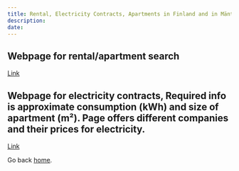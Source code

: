 ---
title: Rental, Electricity Contracts, Apartments in Finland and in Mänttä-Vilppula
description: 
date: 
---

## Webpage for rental/apartment search
[Link](https://www.vuokraovi.com/haku/vuokra-asunnot?locale=en) 

## Webpage for electricity contracts, Required info is approximate consumption (kWh) and size of apartment (m²). Page offers different companies and their prices for electricity.
[Link](https://sahkovertailu.fi/?gclid=CjwKCAjw0N6hBhAUEiwAXab-TaBx6J1zwBb6Fq1QpSyFPNdzDGmV0JJjuxC2InPROXIQVePvV7ZMaBoC7eAQAvD_BwE)

Go back [home](/).
